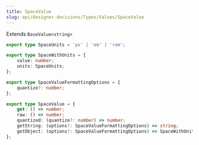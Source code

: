 ```yaml
---
title: SpaceValue
slug: api/designer-decisions/Types/Values/SpaceValue
---
```


Extends `BaseValue<string>`

```ts
export type SpaceUnits = 'px' | 'em' | 'rem';

export type SpaceWithUnits = {
    value: number;
    units: SpaceUnits;
};

export type SpaceValueFormattingOptions = {
    quantize?: number;
};

export type SpaceValue = {
    get: () => number;
    raw: () => number;
    quantized: (quantize?: number) => number;
    getString: (options?: SpaceValueFormattingOptions) => string;
    getObject: (options?: SpaceValueFormattingOptions) => SpaceWithUnits;
};
```

